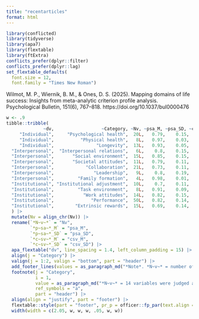 ```yaml
---
title: "recentarticles"
format: html
---
```


```r
library(conflicted)
library(tidyverse)
library(apa7)
library(flextable)
library(ftExtra)
conflicts_prefer(dplyr::filter)
conflicts_prefer(dplyr::lag)
set_flextable_defaults(
  font.size = 12,
  font.family = "Times New Roman")
```


Wilmot, M. P., Wiernik, B. M., & Ones, D. S. (2025). Mapping domains of life success: Insights from meta-analytic criterion profile analysis. Psychological Bulletin, 151(6), 767–818. https://doi.org/10.1037/bul0000476


```r
w <- .9
tibble::tribble(
              ~dv,                  ~Category, ~Nv, ~psa_M, ~psa_SD, ~csv_M, ~csv_SD,
     "Individual",     "Psychological health",  20L,   0.79,    0.15,   0.59,    0.27,
     "Individual",          "Physical health",   8L,   0.97,    0.03,   0.94,    0.07,
     "Individual",                "Longevity",  13L,   0.93,    0.05,   0.85,     0.1,
  "Interpersonal",  "Interpersonal relations",   6L,    0.8,    0.15,   0.59,     0.3,
  "Interpersonal",       "Social environment",  15L,   0.85,    0.15,   0.69,    0.29,
  "Interpersonal",       "Societal attitudes",  11L,   0.79,    0.11,   0.57,    0.21,
  "Interpersonal",            "Collaboration",  21L,   0.73,    0.11,   0.46,    0.22,
  "Interpersonal",               "Leadership",   9L,    0.8,    0.19,   0.61,    0.39,
  "Interpersonal",         "Family formation",   4L,   0.98,    0.01,   0.96,    0.03,
  "Institutional", "Institutional adjustment",  10L,    0.7,    0.11,    0.4,    0.21,
  "Institutional",         "Task environment",   8L,   0.91,    0.09,   0.82,    0.18,
  "Institutional",           "Work attitudes",  14L,   0.82,    0.15,   0.64,     0.3,
  "Institutional",              "Performance",  50L,   0.82,    0.14,   0.63,    0.27,
  "Institutional",        "Extrinsic rewards",  15L,   0.69,    0.14,   0.38,    0.22
  ) |> 
  mutate(Nv = align_chr(Nv)) |> 
  rename(`*N~v~*` = "Nv",
         `*p~sa~*_M` = "psa_M",
         `*p~sa~*_SD` = "psa_SD",
         `*c~sv~*_M` = "csv_M",
         `*c~sv~*_SD` = "csv_SD") |> 
  apa_flextable("dv", line_spacing = 1.4, left_column_padding = 15) |> 
  align(j = "Category") |> 
  valign(j = 1:2, valign = "bottom", part = "header") |> 
  add_footer_lines(values = as_paragraph_md("*Note*. *N~v~* = number of variables sorted into each life success category. To quantify agreement among raters, we computed two indices: *proportion of substantive agreement* (*p~sa~*) and *substantive validity coefficient* (*c~sv~*); *p~sa~* ranges from 0 to 1, with 1 attained in the presence of unanimous agreement; *c~sv~* ranges from −1 to 1; the minimum occurs when all raters unanimously misclassify an item, whereas the maximum occurs when all raters unanimously agree on its classification. In evaluating *p~sa~* and *c~sv~* values, we used benchmarks of Colquitt et al. (2019), which indicate that *p~sa~* ≥ .72 and *c~sv~* ≥ .51 reflect moderate or stronger agreement; italicized values indicate weaker agreement (*p~sa~* = .40–.71 and *c~sv~* = .05–.50).")) |> 
  footnote(j = "Category", 
           i = 1, 
           value = as_paragraph_md("*N~v~* = 14 variables were judged as fitting into multiple categories and were subsequently submitted to subject matter expert review. Based on 80% agreement and justification from the scholarly literature, variables were ultimately ceded to their best fitting life success category."),
           ref_symbols = "a",
           part = "header") |> 
  align(align = "justify", part = "footer") |> 
  flextable::style(part = "footer", pr_p = officer::fp_par(text.align = "justify", padding.top = 2, padding.left = 5, padding.right = 5, line_spacing = 1.15)) |> 
  width(width = c(2.05, w, w, w, .05, w, w))
```

